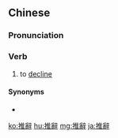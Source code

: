{{also|推辞}}
==Chinese==
{{zh-forms|s=推辞}}

===Pronunciation===
{{zh-pron
|m=tuīcí
|ma=Zh-tuicí.ogg
|c=teoi1 ci4
|h=pfs=thôi-chhṳ̀/thûi-chhṳ̀
|mn=qz:thui-sîr/tw,xm,zz:thui-sû/qz:ther-sî/tw,xm,zz:the-sî/twv:the-sì
|cat=v
}}

===Verb===
{{zh-verb}}

# to [[decline]] {{gloss|an offer or invitation}}

====Synonyms====
* {{zh-l|推謝}}

{{zh-cat|Intermediate}}

[[ko:推辭]]
[[hu:推辭]]
[[mg:推辭]]
[[ja:推辭]]